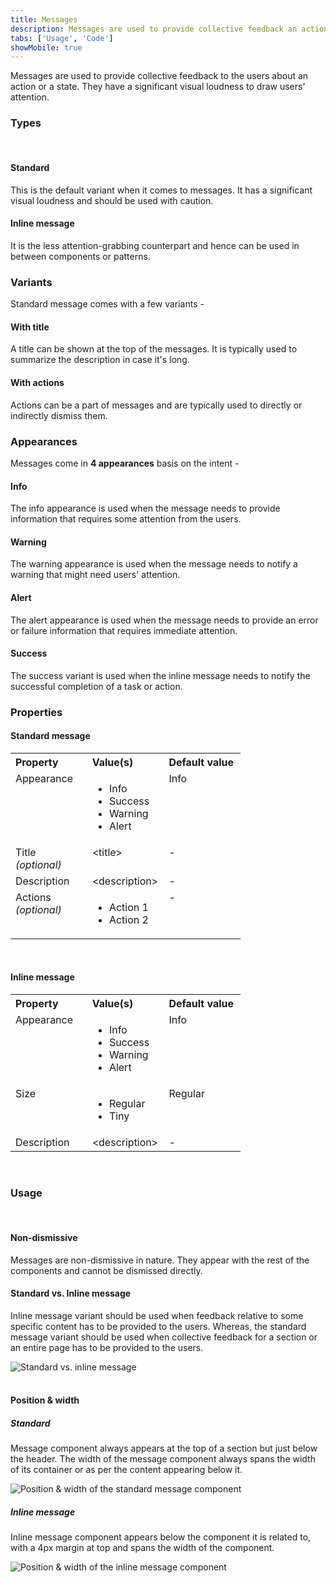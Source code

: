 ```yaml
---
title: Messages
description: Messages are used to provide collective feedback an action or a state.
tabs: ['Usage', 'Code']
showMobile: true
---
```


Messages are used to provide collective feedback to the users about an action or a state. They have a significant visual loudness to draw users' attention.

### Types
<br/>

#### Standard
This is the default variant when it comes to messages. It has a significant visual loudness and should be used with caution.
<Preview name="components-message-info-message--info-message" />

#### Inline message
It is the less attention-grabbing counterpart and hence can be used in between components or patterns.
<Preview name="components-inlinemessage-variants-info-message--info-message" />

### Variants

Standard message comes with a few variants -
#### With title
A title can be shown at the top of the messages. It is typically used to summarize the description in case it's long.
<Preview name="components-message-message-with-title--message-with-title" />

#### With actions
Actions can be a part of messages and are typically used to directly or indirectly dismiss them.
<Preview name="components-message-message-with-actions--message-with-actions" />

### Appearances
Messages come in **4 appearances** basis on the intent -

#### Info
The info appearance is used when the message needs to provide information that requires some attention from the users.
<Preview name="components-message-info-message--info-message" />
<Preview name="components-inlinemessage-variants-info-message--info-message" />

#### Warning
The warning appearance is used when the message needs to notify a warning that might need users' attention.
<Preview name="components-message-warning-message--warning-message" />
<Preview name="components-inlinemessage-variants-warning-message--warning-message" />

#### Alert
The alert appearance is used when the message needs to provide an error or failure information that requires immediate attention.
<Preview name="components-message-alert-message--alert-message" />
<Preview name="components-inlinemessage-variants-alert-message--alert-message" />

#### Success
The success variant is used when the inline message needs to notify the successful completion of a task or action.
<Preview name="components-message-success-message--success-message" />
<Preview name="components-inlinemessage-variants-success-message--success-message" />

### Properties
#### Standard message
<table style="width: 100%">
  <tbody>
    <tr>
      <th style="width:33%; text-align: left;">Property</th>
      <th style="width:33%; text-align: left;">Value(s)</th>
      <th style="width:33%; text-align: left;">Default value</th>
    </tr>
    <tr style="vertical-align: top">
      <td>Appearance</td>
      <td>
          <ul>
              <li>Info</li>
              <li>Success</li>
              <li>Warning</li>
              <li>Alert</li>
          </ul>
      </td>
      <td>Info</td>
    </tr>
    <tr style="vertical-align: top">
      <td>Title<br/><em>(optional)</em></td>
      <td>&#60;title&#62;</td>
      <td>-</td>
    </tr>
    <tr style="vertical-align: top">
      <td>Description</td>
      <td>&#60;description&#62;</td>
      <td>-</td>
    </tr>
    <tr style="vertical-align: top">
      <td>Actions<br/><em>(optional)</em></td>
      <td>
          <ul>
              <li>Action 1</li>
              <li>Action 2</li>
          </ul>
      </td>
      <td>-</td>
    </tr>
  </tbody>
</table>
<br/>

#### Inline message
<table style="width: 100%">
  <tbody>
    <tr>
      <th style="width:33%; text-align: left;">Property</th>
      <th style="width:33%; text-align: left;">Value(s)</th>
      <th style="width:33%; text-align: left;">Default value</th>
    </tr>
    <tr style="vertical-align: top">
      <td>Appearance</td>
      <td>
          <ul>
              <li>Info</li>
              <li>Success</li>
              <li>Warning</li>
              <li>Alert</li>
          </ul>
      </td>
      <td>Info</td>
    </tr>
    <tr style="vertical-align: top">
      <td>Size</td>
      <td>
          <ul>
              <li>Regular</li>
              <li>Tiny</li>
          </ul>
      </td>
      <td>Regular</td>
    </tr>
    <tr style="vertical-align: top">
      <td>Description</td>
      <td>&#60;description&#62;</td>
      <td>-</td>
    </tr>
  </tbody>
</table>
<br/>

### Usage
<br/>

#### Non-dismissive
Messages are non-dismissive in nature. They appear with the rest of the components and cannot be dismissed directly.

#### Standard vs. Inline message
Inline message variant should be used when feedback relative to some specific content has to be provided to the users. Whereas, the standard message variant should be used when collective feedback for a section or an entire page has to be provided to the users.

![Standard vs. inline message](./images/messages-1.png)
<br/>
<br/>

#### Position & width
##### Standard
Message component always appears at the top of a section but just below the header. The width of the message component always spans the width of its container or as per the content appearing below it.

![Position & width of the standard message component](./images/messages-2.png)
<br/>

##### Inline message
Inline message component appears below the component it is related to, with a 4px margin at top and spans the width of the component.

![Position & width of the inline message component](./images/messages-3.png)
<br/>
